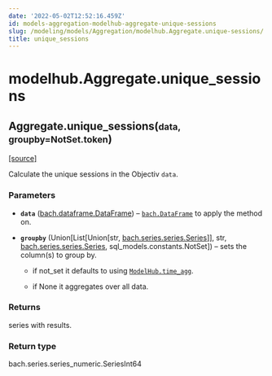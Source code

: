 ```yaml
---
date: '2022-05-02T12:52:16.459Z'
id: models-aggregation-modelhub-aggregate-unique-sessions
slug: /modeling/models/Aggregation/modelhub.Aggregate.unique-sessions/
title: unique_sessions
---
```


# modelhub.Aggregate.unique_sessions

<div class="method">

<h2 class="signature-method"><span class="additional-name">Aggregate.</span><span class="name">unique_sessions(</span><small class="parameter-list"><span class="parameter" id="data">data</span>, <span class="parameter" id="groupby">groupby=NotSet.token</span></small>)</h2>


&#8203;<span class="view-source">[[source]](https://github.com/objectiv/objectiv-analytics/blob/main/modelhub/modelhub/aggregate.py)</span>

<div class="content">

Calculate the unique sessions in the Objectiv `data`.


### Parameters

* **`data`** ([bach.dataframe.DataFrame](/docs/modeling/bach/api-reference/DataFrame/bach.DataFrame)) – [`bach.DataFrame`](/docs/modeling/bach/api-reference/DataFrame/bach.DataFrame) to apply the method on.

* **`groupby`** (Union[List[Union[str, [bach.series.series.Series](/docs/modeling/bach/api-reference/Series/bach.Series)]], str, [bach.series.series.Series](/docs/modeling/bach/api-reference/Series/bach.Series), sql_models.constants.NotSet]) – sets the column(s) to group by.

  * if not_set it defaults to using [`ModelHub.time_agg`](/docs/modeling/modelhub-api-reference/ModelHub/modelhub.ModelHub.time-agg).

  * if None it aggregates over all data.




### Returns

series with results.



### Return type

bach.series.series_numeric.SeriesInt64



</div>

</div>
